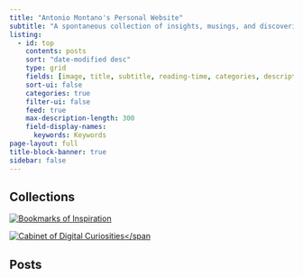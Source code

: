 ```yaml
---
title: "Antonio Montano's Personal Website"
subtitle: "A spontaneous collection of insights, musings, and discoveries—because curiosity knows no boundaries"
listing:
  - id: top
    contents: posts
    sort: "date-modified desc"
    type: grid
    fields: [image, title, subtitle, reading-time, categories, description, author, date, date-modified, keywords]
    sort-ui: false
    categories: true
    filter-ui: false
    feed: true
    max-description-length: 300
    field-display-names:
      keywords: Keywords
page-layout: full
title-block-banner: true
sidebar: false 
---
```


<h2><span id="app"></span></h2>

<script>
  var app = document.getElementById('app');

  var typewriter = new Typewriter(app, {
    loop: false,
    delay: 75,
    cursor: '|',
  });

  typewriter
    .typeString('Welcome! ')
    .pauseFor(1000)
    .changeDeleteSpeed(5)
    .typeString('Here, you\'ll find a variety of short (and not so short) <span style="color: #FF00FF;">articles</span> on <span style="color: #27ae60;">topics</span> I thought might interest others. You can explore different categories using the menu on the side.')
    .pauseFor(1000)
    .deleteChars(172)
    .typeString('Check also the <span style="color: #FF00FF;">services</span> I offer as a <span style="color: #27ae60;">consultant</span> for all types of businesses, including startups, SMBs, and large enterprises. You can find the detailed list of services on the <em>Services</em> page accessible from the menu at the top.')
    .pauseFor(1000)
    .deleteChars(235)
    .typeString('Enjoy!')
    .start();
</script>

## Collections

::: {layout="[[1,1]]"}
[![<span style="display: block; text-align: center; font-weight: bold;">Bookmarks of Inspiration</span>](static/bookmarks-inspiration.webp)](collections/bookmarks-inspiration.qmd){fig-alt="Bookmarks of Inspiration"}

[![<span style="display: block; text-align: center; font-weight: bold;">Cabinet of Digital Curiosities</span](static/cabinet-digital-curiosities.webp)](collections/cabinet-digital-curiosities.qmd){fig-alt="Cabinet of Digital Curiosities"}
:::

## Posts

::: {#top}
:::

<div class="sharethis-inline-follow-buttons"></div>
